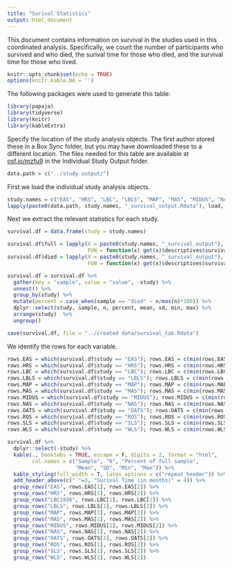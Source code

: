 ```yaml
---
title: "Surival Statistics"
output: html_document
---
```

This document contains information on survival in the studies used in this coordinated analysis. Specifically, we count the number of participants who survived and who died, the surival time for those who died, and the survival time for those who lived. 

```r
knitr::opts_chunk$set(echo = TRUE)
options(knitr.kable.NA = '')
```

The following packages were used to generate this table: 

```r
library(papaja)
library(tidyverse)
library(knitr)
library(kableExtra)
```

Specify the location of the study analysis objects. The first author stored these in a Box Sync folder, but you may have downloaded these to a different location. The files needed for this table are available at [osf.io/mzfu9](https://osf.io/mzfu9/) in the Individual Study Output folder.

```r
data.path = c("../study output/")
```

First we load the individual study analysis objects.

```r
study.names = c("EAS", "HRS", "LBC", "LBLS", "MAP", "MAS", "MIDUS", "NAS", "OATS", "ROS", "SLS", "WLS")
lapply(paste0(data.path, study.names, "_survival_output.Rdata"), load, .GlobalEnv)
```

Next we extract the relevant statistics for each study. 

```r
survival.df = data.frame(study = study.names)

survival.df$full = lapply(X = paste0(study.names, "_survival_output"), 
                          FUN = function(x) get(x)$descriptives$survival_full)
survival.df$died = lapply(X = paste0(study.names, "_survival_output"), 
                          FUN = function(x) get(x)$descriptives$survival_died)

survival.df = survival.df %>%
  gather(key = "sample", value = "value", -study) %>%
  unnest() %>%
  group_by(study) %>%
  mutate(percent = case_when(sample == "died" ~ n/max(n)*100)) %>%
  dplyr::select(study, sample, n, percent, mean, sd, min, max) %>%
  arrange(study)  %>%
  ungroup()
```

```r
save(survival.df, file = "../created data/survival_tab.Rdata")
```


We identify the rows for each variable.

```r
rows.EAS = which(survival.df$study == "EAS"); rows.EAS = c(min(rows.EAS), max(rows.EAS))
rows.HRS = which(survival.df$study == "HRS"); rows.HRS = c(min(rows.HRS), max(rows.HRS))
rows.LBC = which(survival.df$study == "LBC"); rows.LBC = c(min(rows.LBC), max(rows.LBC))
rows.LBLS = which(survival.df$study == "LBLS"); rows.LBLS = c(min(rows.LBLS), max(rows.LBLS))
rows.MAP = which(survival.df$study == "MAP"); rows.MAP = c(min(rows.MAP), max(rows.MAP))
rows.MAS = which(survival.df$study == "MAS"); rows.MAS = c(min(rows.MAS), max(rows.MAS))
rows.MIDUS = which(survival.df$study == "MIDUS"); rows.MIDUS = c(min(rows.MIDUS), max(rows.MIDUS))
rows.NAS = which(survival.df$study == "NAS"); rows.NAS = c(min(rows.NAS), max(rows.NAS))
rows.OATS = which(survival.df$study == "OATS"); rows.OATS = c(min(rows.OATS), max(rows.OATS))
rows.ROS = which(survival.df$study == "ROS"); rows.ROS = c(min(rows.ROS), max(rows.ROS))
rows.SLS = which(survival.df$study == "SLS"); rows.SLS = c(min(rows.SLS), max(rows.SLS))
rows.WLS = which(survival.df$study == "WLS"); rows.WLS = c(min(rows.WLS), max(rows.WLS))
```

```r
survival.df %>%
  dplyr::select(-study) %>%
  kable(., booktabs = TRUE, escape = F, digits = 2, format = "html", 
        col.names = c("Sample", "N", "Percent of full sample",
                      "Mean", "SD", "Min", "Max")) %>%
  kable_styling(full_width = T, latex_options = c("repeat_header")) %>%
  add_header_above(c(" "=3, "Surival Time (in months)" = 4)) %>%
  group_rows("EAS", rows.EAS[1], rows.EAS[2]) %>%
  group_rows("HRS", rows.HRS[1], rows.HRS[2]) %>%
  group_rows("LBC1936", rows.LBC[1], rows.LBC[2]) %>%
  group_rows("LBLS", rows.LBLS[1], rows.LBLS[2]) %>%
  group_rows("MAP", rows.MAP[1], rows.MAP[2]) %>%
  group_rows("MAS", rows.MAS[1], rows.MAS[2]) %>%
  group_rows("MIDUS", rows.MIDUS[1], rows.MIDUS[2]) %>%
  group_rows("NAS", rows.NAS[1], rows.NAS[2]) %>%
  group_rows("OATS", rows.OATS[1], rows.OATS[2]) %>%
  group_rows("ROS", rows.ROS[1], rows.ROS[2]) %>%
  group_rows("SLS", rows.SLS[1], rows.SLS[2]) %>%
  group_rows("WLS", rows.WLS[1], rows.WLS[2]) 
```

